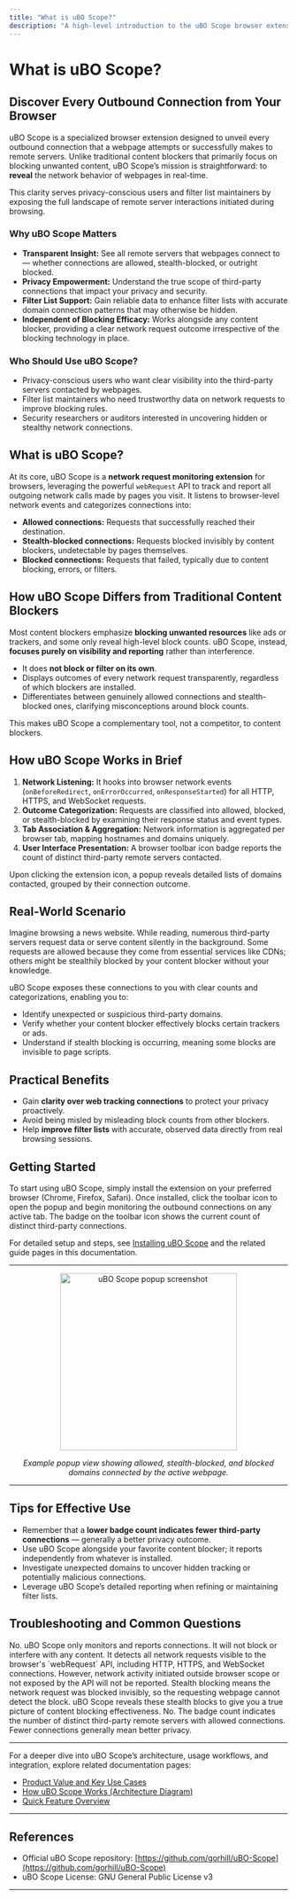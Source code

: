 ```yaml
---
title: "What is uBO Scope?"
description: "A high-level introduction to the uBO Scope browser extension, outlining its mission to reveal all outbound connections made by webpages and its value for privacy-conscious users and filter list maintainers. Learn what distinguishes uBO Scope from traditional content blockers with a straight-to-the-point overview."
---
```


# What is uBO Scope?

## Discover Every Outbound Connection from Your Browser

uBO Scope is a specialized browser extension designed to unveil every outbound connection that a webpage attempts or successfully makes to remote servers. Unlike traditional content blockers that primarily focus on blocking unwanted content, uBO Scope’s mission is straightforward: to **reveal** the network behavior of webpages in real-time.

This clarity serves privacy-conscious users and filter list maintainers by exposing the full landscape of remote server interactions initiated during browsing.

### Why uBO Scope Matters

- **Transparent Insight:** See all remote servers that webpages connect to — whether connections are allowed, stealth-blocked, or outright blocked.
- **Privacy Empowerment:** Understand the true scope of third-party connections that impact your privacy and security.
- **Filter List Support:** Gain reliable data to enhance filter lists with accurate domain connection patterns that may otherwise be hidden.
- **Independent of Blocking Efficacy:** Works alongside any content blocker, providing a clear network request outcome irrespective of the blocking technology in place.

### Who Should Use uBO Scope?

- Privacy-conscious users who want clear visibility into the third-party servers contacted by webpages.
- Filter list maintainers who need trustworthy data on network requests to improve blocking rules.
- Security researchers or auditors interested in uncovering hidden or stealthy network connections.

## What is uBO Scope?

At its core, uBO Scope is a **network request monitoring extension** for browsers, leveraging the powerful `webRequest` API to track and report all outgoing network calls made by pages you visit. It listens to browser-level network events and categorizes connections into:

- **Allowed connections:** Requests that successfully reached their destination.
- **Stealth-blocked connections:** Requests blocked invisibly by content blockers, undetectable by pages themselves.
- **Blocked connections:** Requests that failed, typically due to content blocking, errors, or filters.

## How uBO Scope Differs from Traditional Content Blockers

Most content blockers emphasize **blocking unwanted resources** like ads or trackers, and some only reveal high-level block counts. uBO Scope, instead, **focuses purely on visibility and reporting** rather than interference.

- It does **not block or filter on its own**.
- Displays outcomes of every network request transparently, regardless of which blockers are installed.
- Differentiates between genuinely allowed connections and stealth-blocked ones, clarifying misconceptions around block counts.

This makes uBO Scope a complementary tool, not a competitor, to content blockers.

## How uBO Scope Works in Brief

1. **Network Listening:** It hooks into browser network events (`onBeforeRedirect`, `onErrorOccurred`, `onResponseStarted`) for all HTTP, HTTPS, and WebSocket requests.
2. **Outcome Categorization:** Requests are classified into allowed, blocked, or stealth-blocked by examining their response status and event types.
3. **Tab Association & Aggregation:** Network information is aggregated per browser tab, mapping hostnames and domains uniquely.
4. **User Interface Presentation:** A browser toolbar icon badge reports the count of distinct third-party remote servers contacted.

Upon clicking the extension icon, a popup reveals detailed lists of domains contacted, grouped by their connection outcome.

## Real-World Scenario

Imagine browsing a news website. While reading, numerous third-party servers request data or serve content silently in the background. Some requests are allowed because they come from essential services like CDNs; others might be stealthily blocked by your content blocker without your knowledge.

uBO Scope exposes these connections to you with clear counts and categorizations, enabling you to:

- Identify unexpected or suspicious third-party domains.
- Verify whether your content blocker effectively blocks certain trackers or ads.
- Understand if stealth blocking is occurring, meaning some blocks are invisible to page scripts.

## Practical Benefits

- Gain **clarity over web tracking connections** to protect your privacy proactively.
- Avoid being misled by misleading block counts from other blockers.
- Help **improve filter lists** with accurate, observed data directly from real browsing sessions.

## Getting Started

To start using uBO Scope, simply install the extension on your preferred browser (Chrome, Firefox, Safari). Once installed, click the toolbar icon to open the popup and begin monitoring the outbound connections on any active tab. The badge on the toolbar icon shows the current count of distinct third-party connections.

For detailed setup and steps, see [Installing uBO Scope](https://github.com/gorhill/uBO-Scope) and the related guide pages in this documentation.

---

<div align="center">
  <img src="https://github.com/gorhill/uBO-Scope/raw/main/img/demo-screenshot.png" alt="uBO Scope popup screenshot" width="320" />
  <p><em>Example popup view showing allowed, stealth-blocked, and blocked domains connected by the active webpage.</em></p>
</div>

---

## Tips for Effective Use

- Remember that a **lower badge count indicates fewer third-party connections** — generally a better privacy outcome.
- Use uBO Scope alongside your favorite content blocker; it reports independently from whatever is installed.
- Investigate unexpected domains to uncover hidden tracking or potentially malicious connections.
- Leverage uBO Scope’s detailed reporting when refining or maintaining filter lists.

## Troubleshooting and Common Questions

<AccordionGroup title="Frequently Asked Questions">
<Accordion title="Does uBO Scope block anything by itself?">
No. uBO Scope only monitors and reports connections. It will not block or interfere with any content.
</Accordion>
<Accordion title="Can uBO Scope detect all network requests?">
It detects all network requests visible to the browser's `webRequest` API, including HTTP, HTTPS, and WebSocket connections. However, network activity initiated outside browser scope or not exposed by the API will not be reported.
</Accordion>
<Accordion title="How is stealth blocking different from blocking?">
Stealth blocking means the network request was blocked invisibly, so the requesting webpage cannot detect the block. uBO Scope reveals these stealth blocks to give you a true picture of content blocking effectiveness.
</Accordion>
<Accordion title="Is the count on the toolbar icon a block count?">
No. The badge count indicates the number of distinct third-party remote servers with allowed connections. Fewer connections generally mean better privacy.
</Accordion>
</AccordionGroup>

---

For a deeper dive into uBO Scope’s architecture, usage workflows, and integration, explore related documentation pages:

- [Product Value and Key Use Cases](/overview/intro-core-concepts/business-value)
- [How uBO Scope Works (Architecture Diagram)](/overview/architecture-usage/how-it-works-architecture)
- [Quick Feature Overview](/overview/architecture-usage/feature-tour)

---

## References

- Official uBO Scope repository: [https://github.com/gorhill/uBO-Scope](https://github.com/gorhill/uBO-Scope)
- uBO Scope License: GNU General Public License v3

---
